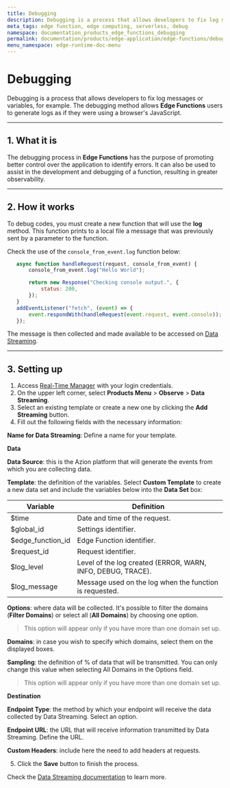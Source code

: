 ```yaml
---
title: Debugging
description: Debugging is a process that allows developers to fix log messages or variables.
meta_tags: edge function, edge computing, serverless, debug
namespace: documentation_products_edge_functions_debugging
permalink: documentation/products/edge-application/edge-functions/debugging
menu_namespace: edge-runtime-doc-menu
---
```


# Debugging

Debugging is a process that allows developers to fix log messages or variables, for example. The debugging method allows **Edge Functions** users to generate logs as if they were using a browser's JavaScript.

---

## 1. What it is

The debugging process in **Edge Functions** has the purpose of promoting better control over the application to identify errors. It can also be used to assist in the development and debugging of a function, resulting in greater observability.

---

## 2. How it works

To debug codes, you must create a new function that will use the **log** method. This function prints to a local file a message that was previously sent by a parameter to the function.

Check the use of the `console_from_event.log` function below:

```javascript
   async function handleRequest(request, console_from_event) {
       console_from_event.log("Hello World");

       return new Response("Checking console output.", {
           status: 200,
       });
   }
   addEventListener("fetch", (event) => {
       event.respondWith(handleRequest(event.request, event.console));
   });
```

The message is then collected and made available to be accessed on [Data Streaming](https://www.azion.com/en/documentation/products/data-streaming/).

---

## 3. Setting up

1. Access [Real-Time Manager](https://sso.azion.com/login) with your login credentials.
2. On the upper left corner, select **Products Menu** > **Observe** > **Data Streaming**.
3. Select an existing template or create a new one by clicking the **Add Streaming** button.
4. Fill out the following fields with the necessary information:

**Name for Data Streaming**: Define a name for your template.

**Data**

**Data Source**: this is the Azion platform that will generate the events from which you are collecting data.

**Template**: the definition of the variables. Select **Custom Template** to create a new data set and include the variables below into the **Data Set** box:

| **Variable**      | **Definition**                                              |
| ----------------- | ----------------------------------------------------------- |
| $time             | Date and time of the request.                               |
| $global_id        | Settings identifier.                                        |
| $edge_function_id | Edge Function identifier.                                   |
| $request_id       | Request identifier.                                         |
| $log_level        | Level of the log created (ERROR, WARN, INFO, DEBUG, TRACE). |
| $log_message      | Message used on the log when the function is requested.     |

**Options**: where data will be collected. It's possible to filter the domains (**Filter Domains**) or select all (**All Domains**) by choosing one option.

> This option will appear only if you have more than one domain set up.

**Domains**: in case you wish to specify which domains, select them on the displayed boxes.

**Sampling**: the definition of % of data that will be transmitted. You can only change this value when selecting All Domains in the Options field.

> This option will appear only if you have more than one domain set up.

**Destination**

**Endpoint Type**: the method by which your endpoint will receive the data collected by Data Streaming. Select an option.

**Endpoint URL**: the URL that will receive information transmitted by Data Streaming. Define the URL.

**Custom Headers**: include here the need to add headers at requests.

5. Click the **Save** button to finish the process.

Check the [Data Streaming documentation](https://www.azion.com/en/documentation/products/data-streaming/) to learn more.
